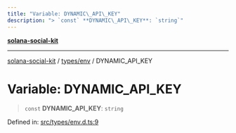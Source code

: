 ```yaml
---
title: "Variable: DYNAMIC\_API\_KEY"
description: "> `const` **DYNAMIC\_API\_KEY**: `string`"
---
```


[**solana-social-kit**](../../../README.mdx)

***

[solana-social-kit](../../../README.mdx) / [types/env](../README.mdx) / DYNAMIC\_API\_KEY

# Variable: DYNAMIC\_API\_KEY

> `const` **DYNAMIC\_API\_KEY**: `string`

Defined in: [src/types/env.d.ts:9](https://github.com/SendArcade/solana-social-starter/blob/bd4b3556b8f469c27ebb06f4df65b3a36b43ba3b/src/types/env.d.ts#L9)
